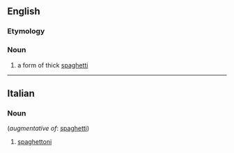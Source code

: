 ==English==

===Etymology===
{{etyl|it}}

===Noun===
{{head|en|noun|head='''spaghettoni'''  (''[[uncountable]]''; ''an individual strand is called a'' '''piece of spaghettoni''' ''or a'' '''strand of spaghettoni''', or rarely '''spaghettono''', derived from the Italian form)}}

# a form of thick [[spaghetti]]

----

==Italian==

===Noun===
{{head|it|noun}} {{inv|plural}} (''augmentative of'': [[spaghetti]])

# [[spaghettoni#English|spaghettoni]]